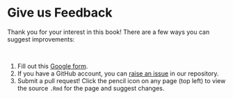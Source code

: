 # Give us Feedback

Thank you for your interest in this book! There are a few ways you can suggest improvements:

<br>
<!-- The capital letter above alters the formatting for the numbered points below -->

1. Fill out this [Google form](https://docs.google.com/forms/d/e/1FAIpQLSeRrG-U6JHD4T-tRnorHcYfh3o0oKmGPJpPbVd-j0LwFrv0Jg/viewform?usp=sf_link){target="_blank"}.
1. If you have a GitHub account, you can [raise an issue](https://github.com/jhudsl/AnVIL_Book_Instructor_Guide/issues){target="_blank"} in our repository.
1. Submit a pull request!  Click the pencil icon on any page (top left) to view the source `.Rmd` for the page and suggest changes.
